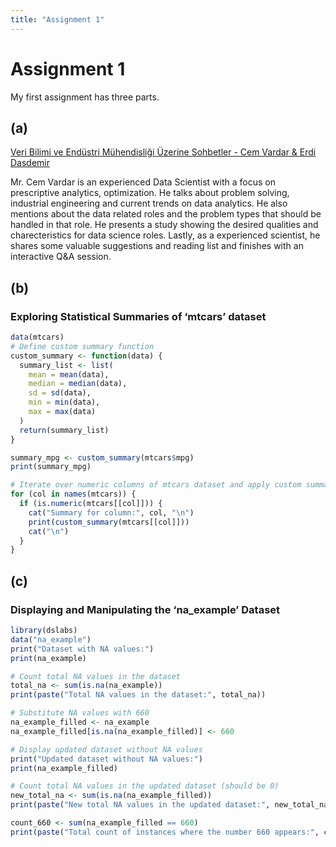 ```yaml
---
title: "Assignment 1"
---
```


# Assignment 1

My first assignment has three parts.

## (a)
[Veri Bilimi ve Endüstri Mühendisliği Üzerine Sohbetler - Cem Vardar & Erdi Dasdemir](https://www.youtube.com/watch?v=Fi8-phj1X1A)

Mr. Cem Vardar is an experienced Data Scientist with a focus on prescriptive analytics, optimization. He talks about problem solving, industrial engineering and current trends on data analytics. He also mentions about the data related roles and the problem types that should be handled in that role. He presents a study showing the desired qualities and charecteristics for data science roles. Lastly, as a experienced scientist, he shares some valuable suggestions and reading list and finishes with an interactive Q&A session. 

## (b)
### Exploring Statistical Summaries of 'mtcars' dataset

```r
data(mtcars)
# Define custom summary function
custom_summary <- function(data) {
  summary_list <- list(
    mean = mean(data),
    median = median(data),
    sd = sd(data),
    min = min(data),
    max = max(data)
  )
  return(summary_list)
}

summary_mpg <- custom_summary(mtcars$mpg)
print(summary_mpg)
```

```r
# Iterate over numeric columns of mtcars dataset and apply custom summary function
for (col in names(mtcars)) {
  if (is.numeric(mtcars[[col]])) {
    cat("Summary for column:", col, "\n")
    print(custom_summary(mtcars[[col]]))
    cat("\n")
  }
}
```

## (c)
### Displaying and Manipulating the 'na_example' Dataset
```r
library(dslabs)
data("na_example")
print("Dataset with NA values:")
print(na_example)
```

```r
# Count total NA values in the dataset
total_na <- sum(is.na(na_example))
print(paste("Total NA values in the dataset:", total_na))
```

```r
# Substitute NA values with 660
na_example_filled <- na_example
na_example_filled[is.na(na_example_filled)] <- 660

# Display updated dataset without NA values
print("Updated dataset without NA values:")
print(na_example_filled)
```

```r
# Count total NA values in the updated dataset (should be 0)
new_total_na <- sum(is.na(na_example_filled))
print(paste("New total NA values in the updated dataset:", new_total_na))
```

```r
count_660 <- sum(na_example_filled == 660)
print(paste("Total count of instances where the number 660 appears:", count_660))
```
